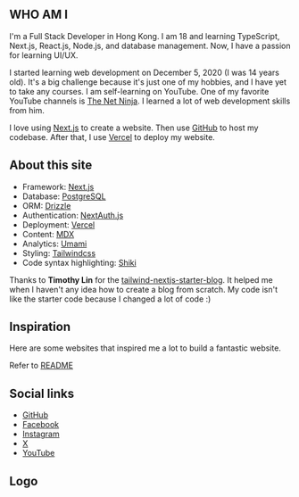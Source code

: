 ## WHO AM I

I'm a Full Stack Developer in Hong Kong. I am 18 and learning TypeScript, Next.js, React.js, Node.js, and database management. Now, I have a passion for learning UI/UX.

I started learning web development on December 5, 2020 (I was 14 years old). It's a big challenge because it's just one of my hobbies, and I have yet to take any courses. I am self-learning on YouTube. One of my favorite YouTube channels is [The Net Ninja](https://www.youtube.com/@NetNinja). I learned a lot of web development skills from him.

I love using [Next.js](https://nextjs.org/) to create a website. Then use [GitHub](https://github.com) to host my codebase. After that, I use [Vercel](https://vercel.com) to deploy my website.

## About this site

-   Framework: [Next.js](https://nextjs.org/)
-   Database: [PostgreSQL](https://www.postgresql.org/)
-   ORM: [Drizzle](https://orm.drizzle.team/)
-   Authentication: [NextAuth.js](https://next-auth.js.org/)
-   Deployment: [Vercel](https://vercel.com)
-   Content: [MDX](https://mdxjs.com/)
-   Analytics: [Umami](https://github.com/umami-software/umami)
-   Styling: [Tailwindcss](https://tailwindcss.com)
-   Code syntax highlighting: [Shiki](https://github.com/shikijs/shiki)

Thanks to **Timothy Lin** for the
[tailwind-nextjs-starter-blog](https://github.com/timlrx/tailwind-nextjs-starter-blog). It helped me when I haven't any idea how to create a blog from scratch. My code isn't like the starter code because I changed a lot of code :)

## Inspiration

Here are some websites that inspired me a lot to build a fantastic website.

Refer to [README](https://github.com/tszhong0411/honghong.me?tab=readme-ov-file#%EF%B8%8F-credits)

## Social links

-   [GitHub](https://github.com/tszhong0411)
-   [Facebook](https://www.facebook.com/tszhong0411)
-   [Instagram](https://www.instagram.com/tszhong0411)
-   [X](https://x.com/tszhong0411)
-   [YouTube](https://www.youtube.com/@tszhong0411)

## Logo

<Logo />

